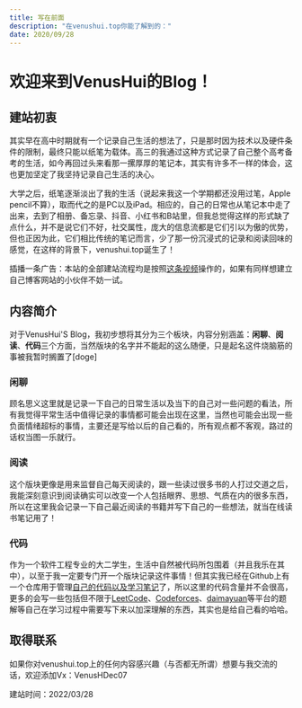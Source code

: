 ```yaml
---
title: 写在前面
description: "在venushui.top你能了解到的："
date: 2020/09/28
---
```


# 欢迎来到VenusHui的Blog！

## 建站初衷

其实早在高中时期就有一个记录自己生活的想法了，只是那时因为技术以及硬件条件的限制，最终只能以纸笔为载体。高三的我通过这种方式记录了自己整个高考备考的生活，如今再回过头来看那一摞厚厚的笔记本，其实有许多不一样的体会，这也更加坚定了我坚持记录自己生活的决心。

大学之后，纸笔逐渐淡出了我的生活（说起来我这一个学期都还没用过笔，Apple pencil不算），取而代之的是PC以及iPad。相应的，自己的日常也从笔记本中走了出来，去到了相册、备忘录、抖音、小红书和B站里，但我总觉得这样的形式缺了点什么，并不是说它们不好，社交属性，庞大的信息流都是它们引以为傲的优势，但也正因为此，它们相比传统的笔记而言，少了那一份沉浸式的记录和阅读回味的感觉，在这样的背景下，venushui.top诞生了！

插播一条广告：本站的全部建站流程均是按照[这条视频](https://www.bilibili.com/video/BV1634y147u3)操作的，如果有同样想建立自己博客网站的小伙伴不妨一试。

## 内容简介

对于VenusHui'S Blog，我初步想将其分为三个板块，内容分别涵盖：**闲聊**、**阅读**、**代码**三个方面，当然版块的名字并不能起的这么随便，只是起名这件烧脑筋的事被我暂时搁置了[doge]

### 闲聊

顾名思义这里就是记录一下自己的日常生活以及当下的自己对一些问题的看法，所有我觉得平常生活中值得记录的事情都可能会出现在这里，当然也可能会出现一些负面情绪超标的事情，主要还是写给以后的自己看的，所有观点都不客观，路过的话权当图一乐就行。

### 阅读

这个版块更像是用来监督自己每天阅读的，跟一些读过很多书的人打过交道之后，我能深刻意识到阅读确实可以改变一个人包括眼界、思想、气质在内的很多东西，所以在这里我会记录一下自己最近阅读的书籍并写下自己的一些想法，就当在线读书笔记用了！

### 代码

作为一个软件工程专业的大二学生，生活中自然被代码所包围着（并且我乐在其中），以至于我一定要专门开一个版块记录这件事情！但其实我已经在Github上有一个仓库用于管理[自己的代码以及学习笔记](https://github.com/VenusHui/VenusHui_code_record)了，所以这里的代码含量并不会很高，更多的会写一些包括但不限于[LeetCode](https://leetcode-cn.com/)、[Codeforces](https://codeforces.com/)、[daimayuan](http://oj.daimayuan.top/)等平台的题解等自己在学习过程中需要写下来以加深理解的东西，其实也是给自己看的哈哈。

## 取得联系

如果你对venushui.top上的任何内容感兴趣（与否都无所谓）想要与我交流的话，欢迎添加Vx：VenusHDec07

建站时间：2022/03/28

